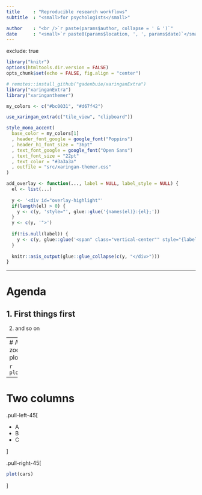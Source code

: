 ```yaml
---
title     : "Reproducible research workflows"
subtitle  : "<small>for psychologists</small>"

author    : "<br />`r paste(params$author, collapse = ' & ')`"
date      : "<small>`r paste0(params$location, ', ', params$date)`</small>"
---
```

exclude: true

```r
library("knitr")
options(htmltools.dir.version = FALSE)
opts_chunk$set(echo = FALSE, fig.align = "center")

# remotes::install_github("gadenbuie/xaringanExtra")
library("xaringanExtra")
library("xaringanthemer")

my_colors <- c("#bc0031", "#d67f42")
```

```r
use_xaringan_extra(c("tile_view", "clipboard"))

style_mono_accent(
  base_color = my_colors[1]
  , header_font_google = google_font("Poppins")
  , header_h1_font_size = "36pt"
  , text_font_google = google_font("Open Sans")
  , text_font_size = "22pt"
  , text_color = "#3a3a3a"
  , outfile = "src/xaringan-themer.css"
)
```

```r
add_overlay <- function(..., label = NULL, label_style = NULL) {
  el <- list(...)
  
  y <- '<div id="overlay-highlight"'
  if(length(el) > 0) {
    y <- c(y, 'style="', glue::glue('{names(el)}:{el};'))
  }
  y <- c(y, '">')
  
  if(!is.null(label)) {
    y <- c(y, glue::glue('<span" class="vertical-center"" style="{label_style}">{label}</span>'))
  }
  
  knitr::asis_output(glue::glue_collapse(c(y, "</div>")))
}
```

---

# Agenda

1. First things first
--

2. and so on


<script src="https://cdn.jsdelivr.net/npm/medium-zoom@1.0.6/dist/medium-zoom.js"></script>
<script type="module">
import mediumZoom from 'https://cdn.jsdelivr.net/npm/medium-zoom@1.0.6/dist/medium-zoom.esm.js'

const zoomDefault = mediumZoom('#zoom-default')
const zoomMargin = mediumZoom('#zoom-margin', { margin: 45 })
</script>

<script type="text/x-mathjax-config">
MathJax.Hub.Config({
  "HTML-CSS": {
    scale: 150,
  }
});
</script>

---
# A zoomable plot

```r
plot(cars)
```


---
# Two columns

<!-- See CSS file -->

.pull-left-45[

- A
- B
- C

]

.pull-right-45[

```r
plot(cars)
```


]
